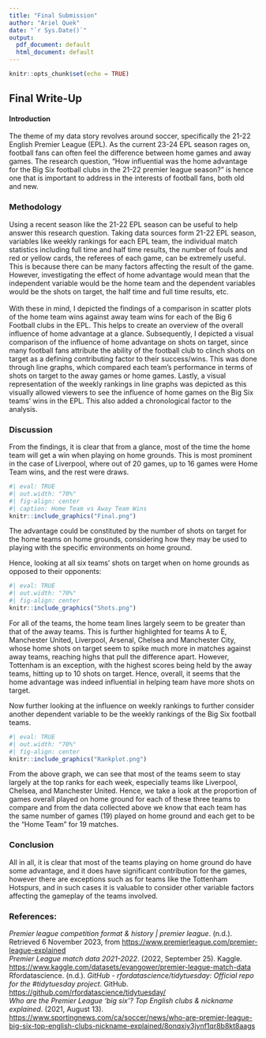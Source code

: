 ---
title: "Final Submission"
author: "Ariel Quek"
date: "`r Sys.Date()`"
output:
  pdf_document: default
  html_document: default
---

```{r setup, include=TRUE}
knitr::opts_chunk$set(echo = TRUE)
```

## Final Write-Up 

#### Introduction 

The theme of my data story revolves around soccer, specifically the 21-22 English Premier League (EPL). As the current 23-24 EPL season rages on, football fans can often feel the difference between home games and away games. The research question, "How influential was the home advantage for the Big Six football clubs in the 21-22 premier league season?" is hence one that is important to address in the interests of football fans, both old and new.

### Methodology 

Using a recent season like the 21-22 EPL season can be useful to help answer this research question. Taking data sources form 21-22 EPL season, variables like weekly rankings for each EPL team, the individual match statistics including full time and half time results, the number of fouls and red or yellow cards, the referees of each game, can be extremely useful. This is because there can be many factors affecting the result of the game. However, investigating the effect of home advantage would mean that the independent variable would be the home team and the dependent variables would be the shots on target, the half time and full time results, etc. \
\
With these in mind, I depicted the findings of a comparison in scatter plots of the home team wins against away team wins for each of the Big 6 Football clubs in the EPL. This helps to create an overview of the overall influence of home advantage at a glance. Subsequently, I depicted a visual comparison of the influence of home advantage on shots on target, since many football fans attribute the ability of the football club to clinch shots on target as a defining contributing factor to their success/wins. This was done through line graphs, which compared each team's performance in terms of shots on target to the away games or home games. Lastly, a visual representation of the weekly rankings in line graphs was depicted as this visually allowed viewers to see the influence of home games on the Big Six teams' wins in the EPL. This also added a chronological factor to the analysis.

### Discussion

From the findings, it is clear that from a glance, most of the time the home team will get a win when playing on home grounds. This is most prominent in the case of Liverpool, where out of 20 games, up to 16 games were Home Team wins, and the rest were draws.

```{r, echo=FALSE}
#| eval: TRUE
#| out.width: "70%"
#| fig-align: center
#| caption: Home Team vs Away Team Wins
knitr::include_graphics("Final.png")
```

The advantage could be constituted by the number of shots on target for the home teams on home grounds, considering how they may be used to playing with the specific environments on home ground.

Hence, looking at all six teams' shots on target when on home grounds as opposed to their opponents:

```{r, echo=FALSE}
#| eval: TRUE
#| out.width: "70%"
#| fig-align: center
knitr::include_graphics("Shots.png")
```

For all of the teams, the home team lines largely seem to be greater than that of the away teams. This is further highlighted for teams A to E, Manchester United, Liverpool, Arsenal, Chelsea and Manchester City, whose home shots on target seem to spike much more in matches against away teams, reaching highs that pull the difference apart. However, Tottenham is an exception, with the highest scores being held by the away teams, hitting up to 10 shots on target. Hence, overall, it seems that the home advantage was indeed influential in helping team have more shots on target.

Now further looking at the influence on weekly rankings to further consider another dependent variable to be the weekly rankings of the Big Six football teams.

```{r, echo=FALSE}
#| eval: TRUE
#| out.width: "70%"
#| fig-align: center
knitr::include_graphics("Rankplot.png")
```

From the above graph, we can see that most of the teams seem to stay largely at the top ranks for each week, especially teams like Liverpool, Chelsea, and Manchester United. Hence, we take a look at the proportion of games overall played on home ground for each of these three teams to compare and from the data collected above we know that each team has the same number of games (19) played on home ground and each get to be the "Home Team" for 19 matches.

### Conclusion 

All in all, it is clear that most of the teams playing on home ground do have some advantage, and it does have significant contribution for the games, however there are exceptions such as for teams like the Tottenham Hotspurs, and in such cases it is valuable to consider other variable factors affecting the gameplay of the teams involved.

### References: 

| *Premier league competition format & history \| premier league*. (n.d.). Retrieved 6 November 2023, from <https://www.premierleague.com/premier-league-explained>

| *Premier League match data 2021-2022*. (2022, September 25). Kaggle. <https://www.kaggle.com/datasets/evangower/premier-league-match-data>

| Rfordatascience. (n.d.). *GitHub - rfordatascience/tidytuesday: Official repo for the #tidytuesday project*. GitHub. <https://github.com/rfordatascience/tidytuesday/>

| *Who are the Premier League 'big six'? Top English clubs & nickname explained*. (2021, August 13). <https://www.sportingnews.com/ca/soccer/news/who-are-premier-league-big-six-top-english-clubs-nickname-explained/8onqxiy3jynf1qr8b8kt8aags>
